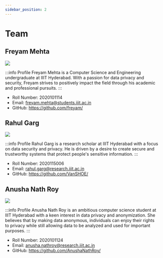 ```yaml
---
sidebar_position: 2
---
```


# Team

## Freyam Mehta

![](../static/img/team/freyam.jpg)

:::info Profile
Freyam Mehta is a Computer Science and Engineering undergraduate at IIIT Hyderabad. With a passion for data privacy and security, Freyam strives to positively impact the field through his academic and professional pursuits.
:::

- Roll Number: 2020101114
- Email: freyam.mehta@students.iiit.ac.in
- GitHub: https://github.com/freyam/

## Rahul Garg

![](../static/img/team/rahul.jpeg)

:::info Profile
Rahul Garg is a research scholar at IIIT Hyderabad with a focus on data security and privacy. He is driven by a desire to create secure and trustworthy systems that protect people's sensitive information.
:::

- Roll Number: 2020115006
- Email: rahul.garg@research.iiit.ac.in
- GitHub: https://github.com/VanSHOE/

## Anusha Nath Roy

![](../static/img/team/anusha.jpeg)

:::info Profile
Anusha Nath Roy is an ambitious computer science student at IIIT Hyderabad with a keen interest in data privacy and anonymization. She believes that by making data anonymous, individuals can enjoy their rights to privacy while still allowing data to be analyzed and used for important purposes.
:::

- Roll Number: 2020101124
- Email: anusha.nathroy@research.iiit.ac.in
- GitHub: https://github.com/AnushaNathRoy/
